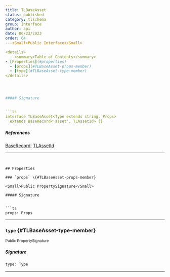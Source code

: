 ```yaml
---
title: TLBaseAsset
status: published
category: tlschema
group: Interface
author: api
date: 06/23/2023
order: 64
---<Small>Public Interface</Small>

<details>
	<summary>Table of Contents</summary>
- [Properties](#properties)
  - [props](#TLBaseAsset-props-member)
  - [type](#TLBaseAsset-type-member)
</details>




##### Signature


```ts
interface TLBaseAsset<Type extends string, Props>
  extends BaseRecord<'asset', TLAssetId> {}
```

##### References

[BaseRecord](/gen/store/BaseRecord-interface), [TLAssetId](/gen/tlschema/TLAssetId-type)

---
```


## Properties

### `props` \{#TLBaseAsset-props-member}

<Small>Public PropertySignature</Small>

##### Signature


```ts
props: Props
```

---

### `type` \{#TLBaseAsset-type-member}

<Small>Public PropertySignature</Small>

##### Signature


```ts
type: Type
```

---

